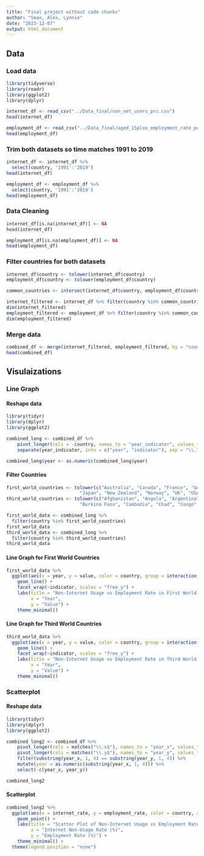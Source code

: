 ```yaml
---
title: "Final project without code chunks"
author: "Sean, Alex, Lynnie"
date: "2023-12-07"
output: html_document
---
```

## Data
### Load data
```r
library(tidyverse)
library(readr)
library(ggplot2)
library(dplyr)

internet_df <- read_csv("../Data_final/non_net_users_prc.csv")
head(internet_df)

employment_df <- read_csv("../Data_final/aged_15plus_employment_rate_percent.csv")
head(employment_df)
```

### Trim both datasets so time matches 1991 to 2019
```r
internet_df <- internet_df %>% 
  select(country, '1991':'2019')
head(internet_df)

employment_df <- employment_df %>% 
  select(country, '1991':'2019')
head(employment_df)
```

### Data Cleaning
```r
internet_df[is.na(internet_df)] <- NA
head(internet_df)

employment_df[is.na(employment_df)] <- NA
head(employment_df)
```

### Filter countries for both datasets
```r
internet_df$country <- tolower(internet_df$country)
employment_df$country <- tolower(employment_df$country)

common_countries <- intersect(internet_df$country, employment_df$country)

internet_filtered <- internet_df %>% filter(country %in% common_countries)
dim(internet_filtered)
employment_filtered <- employment_df %>% filter(country %in% common_countries)
dim(employment_filtered)
```

### Merge data
```r
combined_df <- merge(internet_filtered, employment_filtered, by = "country")
head(combined_df)
```


## Visulaizations
### Line Graph
#### Reshape data
```r
library(tidyr)
library(dplyr)
library(ggplot2)

combined_long <- combined_df %>%
    pivot_longer(cols = -country, names_to = "year_indicator", values_to = "value") %>%
    separate(year_indicator, into = c("year", "indicator"), sep = "\\.")

combined_long$year <- as.numeric(combined_long$year)
```

#### Filter Countries
```r
first_world_countries <- tolower(c("Australia", "Canada", "France", "Germany", "Italy", 
                           "Japan", "New Zealand", "Norway", "UK", "USA"))
third_world_countries <- tolower(c("Afghanistan", "Angola", "Argentina", "Bangladesh", "Bolivia", 
                           "Burkina Faso", "Cambodia", "Chad", "Congo", "Dominican Republic"))

first_world_data <- combined_long %>% 
  filter(country %in% first_world_countries)
first_world_data
third_world_data <- combined_long %>% 
  filter(country %in% third_world_countries)
third_world_data
```

#### Line Graph for First World Countries
```r
first_world_data %>% 
  ggplot(aes(x = year, y = value, color = country, group = interaction(country, indicator))) +
    geom_line() +
    facet_wrap(~indicator, scales = "free_y") +
    labs(title = "Non-Internet Usage vs Employment Rate in First World Countries", 
         x = "Year", 
         y = "Value") +
    theme_minimal()
```

#### Line Graph for Third World Countries
```r
third_world_data %>% 
  ggplot(aes(x = year, y = value, color = country, group = interaction(country, indicator))) +
    geom_line() +
    facet_wrap(~indicator, scales = "free_y") +
    labs(title = "Non-Internet Usage vs Employment Rate in Third World Countries", 
         x = "Year", 
         y = "Value") +
    theme_minimal()
```


### Scatterplot
#### Reshape data
```r
library(tidyr)
library(dplyr)
library(ggplot2)

combined_long2 <- combined_df %>%
    pivot_longer(cols = matches("\\.x$"), names_to = "year_x", values_to = "internet_rate") %>%
    pivot_longer(cols = matches("\\.y$"), names_to = "year_y", values_to = "employment_rate") %>%
    filter(substring(year_x, 1, 4) == substring(year_y, 1, 4)) %>%
    mutate(year = as.numeric(substring(year_x, 1, 4))) %>%
    select(-c(year_x, year_y))

combined_long2
```

#### Scatterplot
```r
combined_long2 %>% 
  ggplot(aes(x = internet_rate, y = employment_rate, color = country, alpha = 0.1)) +
    geom_point() +
    labs(title = "Scatter Plot of Non-Internet Usage vs Employment Rate",
         x = "Internet Non-Usage Rate (%)",
         y = "Employment Rate (%)") +
    theme_minimal() +
  theme(legend.position = "none")
```
